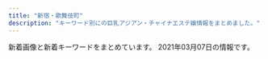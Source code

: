 ```yaml
---
title: "新宿・歌舞伎町"
description: "キーワード別にの巨乳アジアン・チャイナエステ嬢情報をまとめました。"
---
```


新着画像と新着キーワードをまとめています。
2021年03月07日の情報です。

<DmmAffiliateIns />
<KeywordTable
  shops={
    [
    {
        "img_links": [
            "http://sakura-relax.net/images/cg03.jpg",
            "http://sakura-relax.net/images/top-img02.png",
            "http://sakura-relax.net/images/top-img01.png",
            "http://sakura-relax.net/images/cg04.jpg",
            "http://sakura-relax.net/images/cg06.jpg",
            "http://sakura-relax.net/images/tel.png",
            "http://sakura-relax.net/link/menlog.jpg",
            "http://sakura-relax.net/images/cg07.jpg",
            "http://sakura-relax.net/images/qrc.png",
            "http://sakura-relax.net/images/kan.jpg"
        ],
        "keywords": {
            "85": 4,
            "87": 8,
            "86": 4,
            "C": 8,
            "E": 8
        },
        "station": "\u65b0\u5bbf\u4e09\u4e01\u76ee\u99c5E1\u51fa\u53e3",
        "url": "http://sakura-relax.net/",
        "name": "\u697d\u697d-\u30e9\u30af\u30e9\u30af-"
    },
    {
        "name": "\u7652\u3057\u306e\u5bbf",
        "station": "JR\u65b0\u5bbf\u99c5\u5357\u53e3",
        "keywords": {
            "C": 17
        },
        "img_links": [
            "http://aes-aroma.com/staff/ai/01.jpg",
            "http://aes-aroma.com/staff/koko/01.jpg",
            "http://aes-aroma.com/staff/yoko/01.jpg",
            "http://aes-aroma.com/img/ttl_tnew.png",
            "http://aes-aroma.com/staff/kaori/01.jpg",
            "http://aes-aroma.com/pic/head.png",
            "http://aes-aroma.com/staff/miki/01.jpg",
            "http://aes-aroma.com/staff/mimi/01.jpg",
            "http://aes-aroma.com/staff/haru/01.jpg",
            "http://aes-aroma.com/img/ttl_mobile.png",
            "http://aes-aroma.com/img/ttl_rec.png",
            "http://aes-aroma.com/i/files/homeimg.jpg",
            "http://aes-aroma.com/staff/nana/01.jpg",
            "http://aes-aroma.com/img/ttl_staff.png",
            "http://aes-aroma.com/staff/yoko/02.jpg",
            "http://aes-aroma.com/img/ttl_pickup.png"
        ],
        "url": "http://aes-aroma.com/"
    },
    {
        "img_links": [
            "http://fairy.este88.com/gals/risa1.jpg",
            "http://fairy.este88.com/images/r04.jpg",
            "http://fairy.este88.com/images/koyuki1.jpg",
            "http://fairy.este88.com/images/r02.jpg",
            "http://fairy.este88.com/images/ph1.jpg",
            "http://fairy.este88.com/img/mika1.jpg",
            "http://fairy.este88.com/img/momo1.jpg",
            "http://fairy.este88.com/img/koyuki1.jpg",
            "http://fairy.este88.com/images/kaori1.jpg",
            "http://fairy.este88.com/gals/nnana1.jpg",
            "http://fairy.este88.com/images/momo1.jpg",
            "http://fairy.este88.com/img/kaori1.jpg",
            "http://fairy.este88.com/images/mika1.jpg",
            "http://fairy.este88.com/gals/koko1.jpg",
            "http://fairy.este88.com/images/r01.jpg",
            "http://fairy.este88.com/img/kixyoko1.jpg",
            "http://fairy.este88.com/gals/sayuri1.jpg",
            "http://fairy.este88.com/images/kixyoko1.jpg"
        ],
        "url": "http://fairy.este88.com/",
        "name": "fairy\u30d5\u30a7\u30a2\u30ea\u30fc",
        "station": "\u897f\u6b66\u65b0\u5bbf\u99c5\u5317\u53e3",
        "keywords": {}
    },
    {
        "url": "http://sweety-est.tokyo/",
        "name": "sweet-\u30b9\u30a6\u30a3\u30fc\u30c8-",
        "keywords": {
            "87": 2,
            "86": 12,
            "E": 8,
            "D": 2
        },
        "station": "JR\u65b0\u5bbf\u99c5\u897f\u53e3",
        "img_links": [
            "http://sweety-est.tokyo/images/kan.jpg",
            "http://sweety-est.tokyo/images/m2.jpg",
            "http://sweety-est.tokyo/images/cg08.jpg",
            "http://sweety-est.tokyo/images/qr.jpg",
            "http://sweety-est.tokyo/images/a1.jpg",
            "http://sweety-est.tokyo/images/tit-sub2.jpg",
            "http://sweety-est.tokyo/images/a2.jpg",
            "http://sweety-est.tokyo/images/r4.jpg",
            "http://sweety-est.tokyo/images/r5.jpg",
            "http://sweety-est.tokyo/images/r6.jpg",
            "http://sweety-est.tokyo/images/kan1.jpg",
            "http://sweety-est.tokyo/images/b-online.png",
            "http://sweety-est.tokyo/images/m4.jpg",
            "http://sweety-est.tokyo/images/tit-sub1.jpg",
            "http://sweety-est.tokyo/images/slider-img002.jpg",
            "http://sweety-est.tokyo/images/tit-sub6.jpg",
            "http://sweety-est.tokyo/images/tit-sub3.jpg",
            "http://sweety-est.tokyo/images/cg07.jpg",
            "http://sweety-est.tokyo/images/tit-sub5.jpg",
            "http://sweety-est.tokyo/images/m3.jpg",
            "http://sweety-est.tokyo/link/menlog.jpg",
            "http://sweety-est.tokyo/images/a3.jpg",
            "http://sweety-est.tokyo/images/cg02.jpg",
            "http://sweety-est.tokyo/images/tit-sub4.jpg",
            "http://sweety-est.tokyo/images/a7.jpg",
            "http://sweety-est.tokyo/images/a8.jpg",
            "http://sweety-est.tokyo/images/b-tel.png",
            "http://sweety-est.tokyo/images/cg01.jpg",
            "http://sweety-est.tokyo/images/cg05.jpg",
            "http://sweety-est.tokyo/images/a5.jpg",
            "http://sweety-est.tokyo/images/a6.jpg",
            "http://sweety-est.tokyo/images/slider-img003.jpg",
            "http://sweety-est.tokyo/images/m1.jpg",
            "http://sweety-est.tokyo/images/cg03.jpg",
            "http://sweety-est.tokyo/images/cg011.jpg",
            "http://sweety-est.tokyo/images/sys.jpg",
            "http://sweety-est.tokyo/images/slider-img001.jpg",
            "http://sweety-est.tokyo/images/r3.jpg",
            "http://sweety-est.tokyo/images/r2.jpg",
            "http://sweety-est.tokyo/images/r1.jpg",
            "http://sweety-est.tokyo/images/a4.jpg",
            "http://sweety-est.tokyo/images/cg06.jpg"
        ]
    },
    {
        "name": "\u7fbd\u8863\uff5e\u306f\u3054\u308d\u3082\uff5e",
        "station": "JR\u65b0\u5bbf\u99c5\u6771\u53e3\u30fb\u6b4c\u821e\u4f0e\u753a",
        "img_links": [
            "https://static.wixstatic.com/media/1f1430_f4c9cbbcc36c44f1a8be8eb3138b0b46~mv2.jpg",
            "https://static.wixstatic.com/media/1f1430_d26df1a13af049c9a7afeac5e58c5323~mv2.jpg",
            "https://static.wixstatic.com/media/1f1430_27c850c6656448c68b705e2a69f8d3e0~mv2.png",
            "https://static.wixstatic.com/media/1f1430_e5113a1a86b8410db0438745823a2d2c~mv2.png",
            "https://static.wixstatic.com/media/1f1430_0ea86bd4429f44fa96f0a1277a1c2d6e~mv2.jpg",
            "https://static.wixstatic.com/media/1f1430_c12fa837f18643e8a167f283f823ecd9~mv2.jpg",
            "https://static.wixstatic.com/media/1f1430_d824a82ebc40424facf31978d80b293b~mv2.png",
            "https://static.wixstatic.com/media/1f1430_5b6db55133674387b978465361d1f5af~mv2.jpg",
            "https://static.wixstatic.com/media/1f1430_2511e8409a39492bab1eeffd58a5eb1f~mv2.jpg",
            "https://static.wixstatic.com/media/1f1430_d0a7ae614e0b423886aa6d1beca9a87a~mv2.jpg",
            "https://static.wixstatic.com/media/1f1430_4b2c5243bdbe40858057386a16dce231~mv2.png",
            "https://static.wixstatic.com/media/1f1430_704c1cfac22b4288a4aaa588c496ab40~mv2.jpg",
            "https://static.wixstatic.com/media/1f1430_184f66b9eb914c26b47be78d54152284~mv2.jpg",
            "https://static.wixstatic.com/media/1f1430_e11d2a49cf1a4130a10a3e09053a46fc~mv2.png",
            "https://static.wixstatic.com/media/1f1430_c48456140f404f1eb9a47dfd01d1d032~mv2.jpg",
            "https://static.wixstatic.com/media/1f1430_7ff5719c25b243d18c7fb6db890677f9~mv2.jpg",
            "https://static.wixstatic.com/media/1f1430_890ca68d29e04e7a8c96e4198a653ed3~mv2.jpg",
            "https://static.wixstatic.com/media/1f1430_8e7ae52f03b14e31be6ff7b1038f2896~mv2.jpg",
            "https://static.wixstatic.com/media/1f1430_f16ba939f42f47d688a43ba736f9d100~mv2.jpg",
            "https://static.wixstatic.com/media/1f1430_04f93cdec45f4c4e8d0fa69dc26b3e38~mv2.jpg",
            "https://static.wixstatic.com/media/1f1430_c572ee153c0c46e096e6301fe82e2f11~mv2.jpg",
            "https://static.wixstatic.com/media/1f1430_4ef445c14af547ffb085a4c73252e22c~mv2.jpg",
            "https://static.wixstatic.com/media/1f1430_b6622178bf9c45a68912520b4b2de175~mv2.png"
        ],
        "url": "https://www.hagoromo.tokyo/",
        "keywords": {}
    },
    {
        "keywords": {
            "F": 1
        },
        "url": "https://shinjuku-mensesthe.com/",
        "img_links": [
            "https://shinjuku-mensesthe.com/2019/12/15/sayuri-s2.jpg",
            "https://shinjuku-mensesthe.com/icon/facebook.png",
            "https://shinjuku-mensesthe.com/massage/2020/08/16/riri-s1.jpg",
            "https://shinjuku-mensesthe.com/icon/yelp.png",
            "https://shinjuku-mensesthe.com/menu/staff.png",
            "https://shinjuku-mensesthe.com/staff/yume-l1.jpg",
            "https://shinjuku-mensesthe.com/images/qrcode.png",
            "https://shinjuku-mensesthe.com/staff/shiori-s1.jpg",
            "https://shinjuku-mensesthe.com/staff/kana-l1.jpg",
            "https://shinjuku-mensesthe.com/staff/arisa-l1.jpg",
            "https://shinjuku-mensesthe.com/button/blog.png",
            "https://shinjuku-mensesthe.com/images/main-sp.jpg",
            "https://shinjuku-mensesthe.com/icon/twitter.png",
            "https://shinjuku-mensesthe.com/images/top1.jpg",
            "https://shinjuku-mensesthe.com/images/camp.png",
            "https://shinjuku-mensesthe.com/images/footer-r.png",
            "https://shinjuku-mensesthe.com/staff/seira-l1.jpg",
            "https://shinjuku-mensesthe.com/room/room-l1.jpg",
            "https://shinjuku-mensesthe.com/massage/2020/10/05/yuki-s1.jpg",
            "https://shinjuku-mensesthe.com/staff/kana-s1.jpg",
            "https://shinjuku-mensesthe.com/staff/yumi-s1.jpg",
            "https://shinjuku-mensesthe.com/images/footer-l.png",
            "https://shinjuku-mensesthe.com/images/clear.png",
            "https://shinjuku-mensesthe.com/massage/2020/07/31/ai-s2.jpg",
            "https://shinjuku-mensesthe.com/button/home.png",
            "https://shinjuku-mensesthe.com/staff/yume-s1.jpg",
            "https://shinjuku-mensesthe.com/2020/01/23/sakura-s1.jpg",
            "https://shinjuku-mensesthe.com/icon/line.png",
            "https://shinjuku-mensesthe.com/staff/yumi-l1.jpg",
            "https://shinjuku-mensesthe.com/images/top2.jpg",
            "https://shinjuku-mensesthe.com/menu/blog.png",
            "https://shinjuku-mensesthe.com/staff/seira-s1.jpg",
            "https://shinjuku-mensesthe.com/images/top3.jpg",
            "https://shinjuku-mensesthe.com/button/staff.png",
            "https://shinjuku-mensesthe.com/massage/2021/02/02/%E5%90%8D%E7%A7%B0%E6%9C%AA%E8%A8%AD%E5%AE%9A-2.jpg",
            "https://scdn.line-apps.com/n/line_add_friends/btn/ja.png",
            "https://shinjuku-mensesthe.com/room/room-l4.jpg",
            "https://shinjuku-mensesthe.com/massage/2020/10/21/risa-s1.jpg",
            "https://shinjuku-mensesthe.com/room/room-l3.jpg",
            "https://shinjuku-mensesthe.com/menu/home.png",
            "https://shinjuku-mensesthe.com/menu/info.png",
            "https://shinjuku-mensesthe.com/images/flower.png",
            "https://shinjuku-mensesthe.com/staff/arisa-s1.jpg",
            "https://shinjuku-mensesthe.com/link/mens-esthe.png",
            "https://shinjuku-mensesthe.com/2020/01/23/miki-s1.jpg",
            "https://shinjuku-mensesthe.com/images/main-top.jpg",
            "https://shinjuku-mensesthe.com/massage/2020/07/31/covit19.jpg",
            "https://shinjuku-mensesthe.com/images/main-small.jpg",
            "https://shinjuku-mensesthe.com/images/header3.png",
            "https://shinjuku-mensesthe.com/room/room-l2.jpg",
            "https://shinjuku-mensesthe.com/massage/2020/09/14/hana-s1.jpg"
        ],
        "station": "JR\u65b0\u5bbf\u99c5\u6771\u53e3",
        "name": "\u5915\u9727 \u3086\u3046\u304e\u308a"
    },
    {
        "img_links": [
            "http://pure-resort.tyo.cm/images/s_Room.png",
            "http://pure-resort.tyo.cm/images/s_Access.png",
            "http://pure-resort.tyo.cm/images/news_bj1.png",
            "http://pure-resort.tyo.cm/photos/sites/79/2019/11/2019110401242820.jpg",
            "http://pure-resort.tyo.cm/photos/sites/79/2019/10/2019100810264682.jpg",
            "http://pure-resort.tyo.cm/photos/sites/79/2019/03/2019032513361063.jpg",
            "http://pure-resort.tyo.cm/images/s_Recruit.png",
            "http://pure-resort.tyo.cm/photos/sites/79/2020/01/2020012408381891.jpg",
            "http://pure-resort.tyo.cm/images/s_twitter.png",
            "http://pure-resort.tyo.cm/photos/sites/79/2019/02/2019021613471797.jpg",
            "http://pure-resort.tyo.cm/images/line.png",
            "http://pure-resort.tyo.cm/photos/sites/79/2019/05/2019052114301665.jpg",
            "http://pure-resort.tyo.cm/photos/sites/79/2019/06/2019061515583771.jpg",
            "http://pure-resort.tyo.cm/images/s_news.png",
            "http://pure-resort.tyo.cm/images/top.png",
            "http://pure-resort.tyo.cm/images/s_info.png",
            "http://pure-resort.tyo.cm/photos/sites/79/2019/04/201904111031010.jpg",
            "http://pure-resort.tyo.cm/images/s_movie.png",
            "http://pure-resort.tyo.cm/photos/sites/79/2019/01/2019011014121443.jpg",
            "http://pure-resort.tyo.cm/photos/sites/79/2019/03/2019032513361044.jpg",
            "http://pure-resort.tyo.cm/images/line1.png",
            "http://pure-resort.tyo.cm/photos/sites/79/2018/12/2018120620510142.jpg",
            "http://pure-resort.tyo.cm/images/movie.jpg",
            "http://pure-resort.tyo.cm/images/s_Staff.png",
            "http://pure-resort.tyo.cm/images/s_face.png",
            "http://pure-resort.tyo.cm/photos/sites/79/2020/02/2020020804143839.jpg",
            "http://pure-resort.tyo.cm/photos/sites/79/2019/03/201903251336102.jpg",
            "http://pure-resort.tyo.cm/photos/sites/79/2018/12/2018120620533769.jpg",
            "http://pure-resort.tyo.cm/photos/sites/79/2019/02/2019021613425634.png",
            "http://pure-resort.tyo.cm/photos/sites/79/2018/12/2018120620515823.jpg",
            "http://pure-resort.tyo.cm/images/info_bj3.png",
            "http://pure-resort.tyo.cm/photos/sites/79/2018/12/2018120620512437.jpg",
            "http://pure-resort.tyo.cm/photos/sites/79/2019/06/2019060310424416.jpg",
            "http://pure-resort.tyo.cm/images/s_pick.png",
            "http://pure-resort.tyo.cm/photos/sites/79/2019/08/2019082910403098.jpg",
            "http://pure-resort.tyo.cm/photos/sites/79/2020/01/2020013001414859.jpg",
            "http://pure-resort.tyo.cm/images/pure.png",
            "http://pure-resort.tyo.cm/images/info_bj1.png",
            "http://pure-resort.tyo.cm/images/news_bj3.png",
            "http://pure-resort.tyo.cm/images/mobile.png",
            "http://pure-resort.tyo.cm/photos/sites/79/2019/03/2019032513361053.jpg"
        ],
        "name": "\u30d4\u30e5\u30a2\u30ea\u30be\u30fc\u30c8II",
        "keywords": {
            "C": 1,
            "94": 1,
            "85": 3,
            "84": 1,
            "E": 2,
            "92": 1,
            "96": 1,
            "D": 10,
            "88": 3,
            "89": 2,
            "90": 2,
            "86": 5,
            "98": 2,
            "F": 1
        },
        "station": "JR\u65b0\u5bbf\u99c5\u6771\u53e3",
        "url": "http://pure-resort.tyo.cm/"
    },
    {
        "station": "JR\u65b0\u5bbf\u99c5\u6771\u53e3",
        "img_links": [
            "http://hi-msg.com/koyuki/img/card.png",
            "http://hi-msg.com/koyuki/img/english-t1.png",
            "http://hi-msg.com/koyuki/img/card-english.png",
            "http://hi-msg.com/koyuki/img/english-t5.png",
            "http://hi-msg.com/koyuki/img/english-t4.png",
            "http://hi-msg.com/koyuki/img/p-3-1.jpg",
            "http://hi-msg.com/koyuki/img/head.png",
            "http://hi-msg.com/koyuki/img/p-8-1.jpg",
            "http://hi-msg.com/koyuki/img/t-1.png",
            "http://hi-msg.com/koyuki/img/english-t2.png",
            "http://hi-msg.com/koyuki/img/p-2-1.jpg",
            "http://hi-msg.com/koyuki/img/p-11.jpg",
            "http://hi-msg.com/koyuki/img/tit.png",
            "http://hi-msg.com/koyuki/img/p-4.jpg",
            "http://hi-msg.com/koyuki/img/english-t3.png",
            "http://hi-msg.com/koyuki/img/p-7.jpg",
            "http://hi-msg.com/koyuki/img/newstback.png",
            "http://hi-msg.com/koyuki/img/p-7-1.jpg",
            "http://hi-msg.com/koyuki/img/botton.png",
            "http://hi-msg.com/koyuki/img/kanban4.jpg",
            "http://hi-msg.com/koyuki/img/p-1.jpg",
            "http://hi-msg.com/koyuki/img/p-9.jpg",
            "http://hi-msg.com/koyuki/img/p-10.jpg",
            "http://hi-msg.com/koyuki/img/p-8.jpg",
            "http://hi-msg.com/koyuki/img/p-5.jpg",
            "http://hi-msg.com/koyuki/img/tel.png",
            "http://hi-msg.com/koyuki/img/p-6.jpg",
            "http://hi-msg.com/koyuki/img/p-0.jpg",
            "http://hi-msg.com/koyuki/img/kanban4s.jpg",
            "http://hi-msg.com/koyuki/img/p-6-1.jpg",
            "http://hi-msg.com/koyuki/img/re.png",
            "http://hi-msg.com/koyuki/img/p-4-1.jpg",
            "http://hi-msg.com/koyuki/img/p-2.jpg",
            "http://hi-msg.com/koyuki/img/t-2.png",
            "http://hi-msg.com/koyuki/img/english-t6.png",
            "http://hi-msg.com/koyuki/img/t-3.png",
            "http://hi-msg.com/koyuki/img/p-3.jpg"
        ],
        "url": "http://hi-msg.com/koyuki/",
        "keywords": {
            "C": 8
        },
        "name": "KOYUKI"
    },
    {
        "name": "Fairy Girl",
        "keywords": {},
        "img_links": [
            "http://fairy-girl.work/images/5.jpg",
            "http://fairy-girl.work/images/int1.jpg",
            "http://fairy-girl.work/img/rara1.jpg",
            "http://fairy-girl.work/img/rika1.jpg",
            "http://fairy-girl.work/img/misa1.jpg",
            "http://fairy-girl.work/images/ac2.jpg",
            "http://fairy-girl.work/staff/mari.jpg",
            "http://fairy-girl.work/images/line.png",
            "http://fairy-girl.work/images/3.jpg",
            "http://fairy-girl.work/images/tr.jpg",
            "http://fairy-girl.work/staff/hitomi.jpg",
            "http://fairy-girl.work/staff/rara.jpg",
            "http://fairy-girl.work/images/7.jpg",
            "http://fairy-girl.work/img/rina1.jpg",
            "http://fairy-girl.work/images/bana0404_4.png",
            "http://fairy-girl.work/staff/yuki.jpg",
            "http://fairy-girl.work/staff/misa.jpg",
            "http://fairy-girl.work/img/hitomi1.jpg",
            "http://fairy-girl.work/staff/kana.jpg",
            "http://fairy-girl.work/img/kana1.jpg",
            "http://fairy-girl.work/images/interior_t.jpg",
            "http://fairy-girl.work/images/sys1.jpg",
            "http://fairy-girl.work/staff/rina.jpg",
            "http://fairy-girl.work/staff/rika.jpg",
            "http://fairy-girl.work/images/int2.jpg",
            "http://fairy-girl.work/images/10.jpg",
            "http://fairy-girl.work/images/1.jpg",
            "http://fairy-girl.work/images/6.jpg",
            "http://fairy-girl.work/img/yuyu1.jpg",
            "http://fairy-girl.work/images/12.jpg",
            "http://fairy-girl.work/img/eri1.jpg",
            "http://fairy-girl.work/staff/kiki.jpg",
            "http://fairy-girl.work/images/11.jpg",
            "http://fairy-girl.work/img/kiki2.jpg",
            "http://fairy-girl.work/images/sys2.jpg",
            "http://fairy-girl.work/images/2.jpg",
            "http://fairy-girl.work/images/9.jpg",
            "http://fairy-girl.work/img/eri2.jpg",
            "http://fairy-girl.work/images/news.jpg",
            "http://fairy-girl.work/img/mari1.jpg",
            "http://fairy-girl.work/images/mobile.jpg",
            "http://fairy-girl.work/staff/eri.jpg",
            "http://fairy-girl.work/img/yuki1.jpg",
            "http://fairy-girl.work/staff/yuyu.jpg",
            "http://fairy-girl.work/images/ac1.jpg",
            "http://fairy-girl.work/images/8.jpg",
            "http://fairy-girl.work/images/staff_t.jpg",
            "http://fairy-girl.work/img/kiki1.jpg"
        ],
        "station": "JR\u65b0\u5bbf\u99c5\u897f\u53e3",
        "url": "http://fairy-girl.work/"
    },
    {
        "keywords": {
            "E": 1,
            "90": 2,
            "D": 8,
            "86": 2,
            "89": 1,
            "C": 1,
            "F": 1,
            "88": 4,
            "87": 2
        },
        "url": "http://clear-es.net/",
        "name": "CLEAR-\u30af\u30ea\u30a2-",
        "station": "\u897f\u6b66\u65b0\u5bbf\u99c5\u5317\u53e3",
        "img_links": [
            "http://clear-es.net/uploads/cec0ed392fe00d8e3ff867c0625809e6.jpg",
            "http://clear-es.net/images/index_05.jpg",
            "http://clear-es.net/images/index_11.jpg",
            "http://clear-es.net/images/girls_11.jpg",
            "http://clear-es.net/my_work/images/pic1.png",
            "http://clear-es.net/uploads/97eb17743f96fd7f0551aab0bedd5e6f.jpg",
            "http://clear-es.net/images/index_08.jpg",
            "http://clear-es.net/yamituki-n/uploads/images/yui01.jpg",
            "http://clear-es.net/uploads/22c8968348a9acc2dfc9ab0aecb09c27.jpg",
            "http://clear-es.net/uploads/e1133a4ba0f8c81f9d272f5793bda380.jpg",
            "http://clear-es.net/images/index_12.jpg",
            "http://clear-es.net/images/index_15.jpg",
            "http://clear-es.net/images/index_20.jpg",
            "http://clear-es.net/images/index_06.jpg",
            "http://clear-es.net/images/index_27.jpg",
            "http://clear-es.net/uploads/f426bd85a8f6a9eac87e55b2d44c4bd5.jpg",
            "http://clear-es.net/uploads/a62d7f24a5b9a4fd5aeef678eb24ef4b.jpg",
            "http://clear-es.net/images/index_14.jpg",
            "http://clear-es.net/yamituki-n/uploads/images/mika03s.jpg",
            "http://clear-es.net/uploads/10299154955d10c3b815a5638a35a934.jpg",
            "http://clear-es.net/images/index_02.jpg",
            "http://clear-es.net/images/index_10.jpg",
            "http://clear-es.net/images/koko_1.jpg",
            "http://clear-es.net/uploads/09bdd5637edec4bfa3d47a7e9874640b.jpg",
            "http://clear-es.net/images/index_19.jpg",
            "http://clear-es.net/uploads/2aa97908694153fb149943f0b8445352.jpg",
            "http://clear-es.net/images/index_03.jpg",
            "http://clear-es.net/uploads/c1f6d0346f5cb109ac62c21a58c7deff.jpg",
            "http://clear-es.net/images/index_25.jpg",
            "http://clear-es.net/images/index_07.jpg",
            "http://clear-es.net/images/index_26.jpg",
            "http://clear-es.net/images/index_28_01.jpg",
            "http://clear-es.net/images/service_11.jpg",
            "http://clear-es.net/yamituki-n/uploads/images/mmexport1576417470781.jpg",
            "http://clear-es.net/images/index_17.jpg",
            "http://clear-es.net/images/index_04.jpg",
            "http://clear-es.net/uploads/deba56537604611ac3b8da004b92d809.jpg",
            "http://clear-es.net/yamituki-n/uploads/images/juri01s.jpg",
            "http://clear-es.net/images/index_13.jpg",
            "http://clear-es.net/yamituki-n/uploads/images/rena02.jpg",
            "http://clear-es.net/images/gallery_11.jpg",
            "http://clear-es.net/images/index_01.jpg",
            "http://clear-es.net/images/index_24.jpg",
            "http://clear-es.net/images/girls_13.jpg",
            "http://clear-es.net/uploads/7553669390f1cc93427a4f6ad33b4668.jpg",
            "http://clear-es.net/images/index_09.jpg",
            "http://clear-es.net/images/index_21.jpg",
            "http://clear-es.net/images/girls_03.jpg",
            "http://clear-es.net/images/index_18.jpg",
            "http://clear-es.net/yamituki-n/uploads/images/rena01.jpg",
            "http://clear-es.net/images/index_23.jpg",
            "http://clear-es.net/images/index_28.jpg"
        ]
    },
    {
        "keywords": {
            "C": 8
        },
        "img_links": [
            "http://in-esthe.com/relair/img/head.png",
            "http://in-esthe.com/relair/img/botton.png",
            "http://in-esthe.com/relair/img/fla.png",
            "http://in-esthe.com/relair/img/fla1.png",
            "http://in-esthe.com/relair/img/english-t4.png",
            "http://in-esthe.com/relair/img/fla2.png",
            "http://in-esthe.com/relair/img/p-8.jpg",
            "http://in-esthe.com/relair/img/tel.png",
            "http://in-esthe.com/relair/img/card-english.png",
            "http://in-esthe.com/relair/img/newstback.png",
            "http://in-esthe.com/relair/img/kanban4.jpg",
            "http://in-esthe.com/relair/img/p-1.jpg",
            "http://in-esthe.com/relair/img/t-2.png",
            "http://in-esthe.com/relair/img/s-1.jpg",
            "http://in-esthe.com/relair/img/t-1.png",
            "http://in-esthe.com/relair/img/english-t5.png",
            "http://in-esthe.com/relair/img/english-t2.png",
            "http://in-esthe.com/relair/img/p-7.jpg",
            "http://in-esthe.com/relair/img/re.png",
            "http://in-esthe.com/relair/img/twitter.png",
            "http://in-esthe.com/relair/img/t-3.png",
            "http://in-esthe.com/relair/img/p-3.jpg",
            "http://in-esthe.com/relair/img/p-9.jpg",
            "http://in-esthe.com/relair/img/english-t6.png",
            "http://in-esthe.com/relair/img/p-1-1.jpg",
            "http://in-esthe.com/relair/img/english-t3.png",
            "http://in-esthe.com/relair/img/p-2.jpg",
            "http://in-esthe.com/relair/img/p-3-1.jpg",
            "http://in-esthe.com/relair/img/english-t1.png",
            "http://in-esthe.com/relair/img/p-0.jpg"
        ],
        "url": "http://in-esthe.com/relair/",
        "station": "\u65b0\u5bbf\u897f\u53e3\u99c5D5\u51fa\u53e3",
        "name": "RELAIR \uff5e\u30ea\u30ec\u30a2\uff5e"
    },
    {
        "img_links": [],
        "url": "https://gokujo.iest.info/",
        "name": "\u65b0\u5bbf\u6975\u4e0a\u30e1\u30f3\u30ba\u30a8\u30b9\u30c6",
        "station": "JR\u65b0\u5bbf\u99c5",
        "keywords": {}
    },
    {
        "name": "\u30c6\u30bb\u30e9-Tethera-",
        "keywords": {
            "D": 20,
            "E": 10
        },
        "url": "http://aroma-massage.red/",
        "img_links": [
            "http://aroma-massage.red/images/cg3.jpg",
            "http://aroma-massage.red/images/fbb.jpg",
            "http://aroma-massage.red/images/fbt.jpg",
            "http://aroma-massage.red/images/option.jpg",
            "http://aroma-massage.red/images/cg5.jpg",
            "http://aroma-massage.red/images/cg2.jpg",
            "http://aroma-massage.red/images/card.jpg",
            "http://aroma-massage.red/images/tm.png",
            "http://aroma-massage.red/images/qr.jpg",
            "http://aroma-massage.red/images/int.jpg",
            "http://aroma-massage.red/images/cg1.jpg",
            "http://aroma-massage.red/images/sta2.jpg",
            "http://aroma-massage.red/images/sta4.jpg",
            "http://aroma-massage.red/images/stal.jpg",
            "http://aroma-massage.red/images/cg6.jpg",
            "http://aroma-massage.red/images/creditcard.jpg",
            "http://aroma-massage.red/images/nft.jpg",
            "http://aroma-massage.red/images/acb.jpg",
            "http://aroma-massage.red/images/sta6.jpg",
            "http://aroma-massage.red/images/sta1.jpg",
            "http://aroma-massage.red/images/sta3.jpg",
            "http://aroma-massage.red/images/sta5.jpg",
            "http://aroma-massage.red/images/sysl.jpg",
            "http://aroma-massage.red/images/kan.jpg",
            "http://aroma-massage.red/images/toph.png",
            "http://aroma-massage.red/images/cg4.jpg"
        ],
        "station": "JR\u65b0\u5bbf\u99c5\u6771\u53e3"
    },
    {
        "station": "JR\u65b0\u5bbf\u99c5\u6771\u5357\u53e3",
        "name": "\u30b8\u30e5\u30ea\u30a2\u30f3",
        "url": "https://mens-esthe.xyz/",
        "img_links": [
            "https://mens-esthe.xyz/icon/yelp.png",
            "https://mens-esthe.xyz/staff/natsumi-s1.jpg",
            "https://mens-esthe.xyz/icon/line.png",
            "https://mens-esthe.xyz/room/room-l7.jpg",
            "https://mens-esthe.xyz/staff/rina-top.jpg",
            "https://mens-esthe.xyz/staff/natsumi-l1.jpg",
            "https://mens-esthe.xyz/staff/rina-s1.jpg",
            "https://mens-esthe.xyz/footer/footer-staff.png",
            "https://inage-mensesthe.com/icon/facebook.png",
            "https://mens-esthe.xyz/staff/kana-s1.jpg",
            "https://mens-esthe.xyz/staff/moe-s1.jpg",
            "https://inage-mensesthe.com/icon/yelp.png",
            "https://mens-esthe.xyz/images/qrcode.png",
            "https://mens-esthe.xyz/room/room-l6.jpg",
            "https://mens-esthe.xyz/staff/moe-l1.jpg",
            "https://mens-esthe.xyz/staff/nami-s1.jpg",
            "https://mens-esthe.xyz/room/room-l1.jpg",
            "https://mens-esthe.xyz/room/room-l3.jpg",
            "https://mens-esthe.xyz/staff/nami-l1.jpg",
            "https://mens-esthe.xyz/staff/miki-top.jpg",
            "https://mens-esthe.xyz/images/header3.png",
            "https://mens-esthe.xyz/images/esthe4.jpg",
            "https://mens-esthe.xyz/staff/moe-top.jpg",
            "https://inage-mensesthe.com/link/relaku_salon.jpg",
            "https://mens-esthe.xyz/staff/natsumi-top.jpg",
            "https://mens-esthe.xyz/staff/kana-top.jpg",
            "https://mens-esthe.xyz/images/main1.jpg",
            "https://mens-esthe.xyz/staff/kana-l1.jpg",
            "https://mens-esthe.xyz/images/esthe1.jpg",
            "https://mens-esthe.xyz/room/room-l2.jpg",
            "https://mens-esthe.xyz/room/room-l8.jpg",
            "https://mens-esthe.xyz/images/main-sp.jpg",
            "https://mens-esthe.xyz/icon/facebook.png",
            "https://mens-esthe.xyz/images/esthe2.jpg",
            "https://inage-mensesthe.com/icon/line.png",
            "https://mens-esthe.xyz/images/esthe3.jpg",
            "https://mens-esthe.xyz/images/clear.png",
            "https://mens-esthe.xyz/room/room-l4.jpg",
            "https://mens-esthe.xyz/icon/twitter.png",
            "https://mens-esthe.xyz/staff/rina-l1.jpg",
            "https://mens-esthe.xyz/room/room-l5.jpg",
            "https://mens-esthe.xyz/staff/nami-top.jpg",
            "https://mens-esthe.xyz/footer/footer-line.png",
            "https://mens-esthe.xyz/footer/footer-tel.png",
            "https://mens-esthe.xyz/staff/miki-s1.jpg",
            "https://inage-mensesthe.com/icon/twitter.png",
            "https://mens-esthe.xyz/staff/miki-l1.jpg"
        ],
        "keywords": {
            "85": 7,
            "86": 28,
            "88": 7,
            "D": 28
        }
    },
    {
        "station": "JR\u65b0\u5bbf\u99c5\u6771\u53e3\u30fb\u6b4c\u821e\u4f0e\u753a",
        "name": "\u30aa\u30fc\u30ed\u30e9",
        "url": "https://aurora.iest.info/",
        "img_links": [
            "https://aurora.iest.info/photos/sites/13/2021/02/202102272340470.jpeg",
            "https://aurora.iest.info/photos/sites/13/2021/02/2021022317062661.jpeg",
            "https://aurora.iest.info/photos/sites/13/2021/02/2021021022594740.jpeg",
            "https://aurora.iest.info/photos/sites/13/2021/02/2021022404211612-600x800.jpeg",
            "https://aurora.iest.info/images/head_tel.png",
            "https://aurora.iest.info/images/room1.jpg",
            "https://aurora.iest.info/photos/sites/13/2021/02/2021022019361522.jpeg",
            "https://aurora.iest.info/images/staff0.jpg",
            "https://aurora.iest.info/photos/sites/13/2020/12/2020122614271778.jpeg",
            "https://aurora.iest.info/photos/sites/13/2021/02/2021022307194651.jpeg",
            "https://aurora.iest.info/photos/sites/13/2020/10/2020100900362277.jpeg",
            "https://aurora.iest.info/images/info_sp.png",
            "https://aurora.iest.info/images/room4.jpg",
            "https://aurora.iest.info/photos/sites/13/2020/12/2020122614062046.jpeg",
            "https://aurora.iest.info/photos/sites/13/2021/01/2021011317502475.jpeg",
            "https://aurora.iest.info/photos/sites/13/2021/01/2021011713121341.jpeg",
            "https://aurora.iest.info/photos/sites/13/2021/02/2021020517033067.jpeg",
            "https://aurora.iest.info/photos/sites/13/2020/11/2020110420084826.jpeg",
            "https://aurora.iest.info/images/room3.jpg",
            "https://aurora.iest.info/images/room2.jpg",
            "https://aurora.iest.info/photos/sites/13/2020/10/2020101018384481.jpeg",
            "https://aurora.iest.info/photos/sites/13/2021/01/202101031920028.jpeg",
            "https://aurora.iest.info/images/side_mobile.jpg",
            "https://aurora.iest.info/photos/sites/13/2021/01/2021011317231918.jpeg",
            "https://aurora.iest.info/photos/sites/13/2020/11/2020111207401521.jpeg",
            "https://aurora.iest.info/photos/sites/13/2020/12/2020122614542669.jpeg",
            "https://aurora.iest.info/photos/sites/13/2021/02/202102272340470-600x802.jpeg"
        ],
        "keywords": {
            "86": 330,
            "84": 55,
            "\u4e73": 54,
            "\u5de8\u4e73": 36,
            "D": 128,
            "85": 458,
            "90": 55,
            "C": 330,
            "E": 183,
            "87": 55,
            "F": 73
        }
    },
    {
        "station": "JR\u65b0\u5bbf\u99c5\u897f\u53e3",
        "name": "\u6c17\u697d",
        "img_links": [
            "http://yurali.oks.bz/images/s1.jpg",
            "http://yurali.oks.bz/images/right.jpg",
            "http://yurali.oks.bz/photos/sites/48/2020/09/2020090809340917.jpg",
            "http://yurali.oks.bz/images/s4.jpg",
            "http://yurali.oks.bz/images/acc3.jpg",
            "http://yurali.oks.bz/photos/sites/48/2020/09/2020090809341490.jpg",
            "http://yurali.oks.bz/images/kanban.jpg",
            "http://yurali.oks.bz/images/room3.jpg",
            "http://yurali.oks.bz/photos/sites/48/2020/06/2020063002493351.jpg",
            "http://yurali.oks.bz/images/room2.jpg",
            "http://yurali.oks.bz/images/s_new.png",
            "http://yurali.oks.bz/images/acc4.jpg",
            "http://yurali.oks.bz/images/top.jpg",
            "http://yurali.oks.bz/images/s3.jpg",
            "http://yurali.oks.bz/images/mobile.jpg",
            "http://yurali.oks.bz/images/room4.jpg",
            "http://yurali.oks.bz/images/acc1.jpg",
            "http://yurali.oks.bz/photos/sites/48/2020/09/2020090809341126.jpg",
            "http://yurali.oks.bz/photos/sites/48/2020/09/2020090809341067.jpg",
            "http://yurali.oks.bz/images/content.jpg",
            "http://yurali.oks.bz/images/room1.jpg",
            "http://yurali.oks.bz/images/s2.jpg",
            "http://yurali.oks.bz/images/line.jpg",
            "http://yurali.oks.bz/images/acc2.jpg",
            "http://yurali.oks.bz/photos/sites/48/2020/09/202009080934129.jpg"
        ],
        "url": "http://yurali.oks.bz/",
        "keywords": {
            "87": 14,
            "D": 28,
            "E": 14,
            "85": 14,
            "86": 14
        }
    },
    {
        "keywords": {
            "C": 1
        },
        "name": "\u30af\u30ea\u30b9\u30bf\u30eb",
        "url": "http://crystal-est.net/",
        "img_links": [
            "http://crystal-est.net/uploads/crystal/2017/03/r2.jpg",
            "http://crystal-est.net/uploads/crystal/2017/02/ameba.jpg",
            "http://crystal-est.net/uploads/crystal/2020/12/img_6830.jpg",
            "http://crystal-est.net/uploads/crystal/2017/03/btn_top_03.png",
            "http://crystal-est.net/uploads/crystal/images/icon_flower.png",
            "http://crystal-est.net/uploads/crystal/2017/07/yuyu2.jpeg",
            "http://crystal-est.net/uploads/crystal/2018/07/wechatimg26.jpeg",
            "http://crystal-est.net/uploads/crystal/2018/07/wechatimg125.jpeg",
            "http://crystal-est.net/uploads/crystal/2017/03/subvisual_reserve.png",
            "http://crystal-est.net/uploads/crystal/images/subvisual_staff.png",
            "http://crystal-est.net/uploads/crystal/2018/08/wechatimg51.jpeg",
            "http://ruby-es.com/uploads/rubyes/2017/02/img_info_04.png",
            "http://ruby-es.com/uploads/rubyes/2017/02/img_info_02.png",
            "http://crystal-est.net/uploads/crystal/2017/03/bnr_side_042.png",
            "http://crystal-est.net/uploads/crystal/images/no-photo.jpg",
            "http://crystal-est.net/uploads/crystal/2017/03/subvisual_magazine1.png",
            "http://crystal-est.net/uploads/crystal/2017/03/treatment2.png",
            "http://crystal-est.net/uploads/crystal/2018/08/wechatimg49.jpeg",
            "http://crystal-est.net/uploads/crystal/2017/03/btn_top_01.png",
            "http://crystal-est.net/uploads/crystal/2018/07/wechatimg30.jpeg",
            "http://crystal-est.net/uploads/crystal/2017/03/r4.jpg",
            "http://crystal-est.net/uploads/crystal/2017/04/leftmovie.png",
            "http://ruby-es.com/uploads/rubyes/2017/02/img_info_06.png",
            "http://crystal-est.net/uploads/crystal/2017/03/bnr_side_032.png",
            "http://crystal-est.net/uploads/crystal/2018/05/webwxgetmsgimg.jpeg",
            "http://crystal-est.net/uploads/crystal/2018/05/mayu1.jpeg",
            "http://crystal-est.net/uploads/crystal/2017/03/btn_top_02.png",
            "http://crystal-est.net/uploads/crystal/2017/04/bnr_side_01.png",
            "http://ruby-es.com/uploads/rubyes/2017/02/img_info_03.png",
            "http://crystal-est.net/uploads/crystal/2017/03/subvisual_enquete1.png",
            "http://crystal-est.net/uploads/crystal/2017/02/wifi.jpg",
            "http://crystal-est.net/uploads/crystal/2017/03/subvisual_info.png",
            "http://crystal-est.net/uploads/crystal/2017/03/subvisual_link.png",
            "http://crystal-est.net/uploads/crystal/2018/07/wechatimg31.jpeg",
            "http://crystal-est.net/uploads/crystal/2018/07/wechatimg94.jpeg",
            "http://crystal-est.net/uploads/crystal/2017/04/line2.png",
            "http://crystal-est.net/uploads/crystal/2020/12/img_6902.jpg",
            "http://crystal-est.net/uploads/crystal/2017/03/r3.jpg",
            "http://crystal-est.net/uploads/crystal/2017/03/ruby6.png",
            "http://crystal-est.net/uploads/crystal/2017/03/subvisual_contact.png",
            "http://ruby-es.com/uploads/rubyes/2017/02/img_info_01.png",
            "http://crystal-est.net/uploads/crystal/images/xing.png",
            "http://crystal-est.net/uploads/crystal/2017/03/bnr_side_052.png",
            "http://crystal-est.net/uploads/crystal/2017/03/icon_flower.png",
            "http://crystal-est.net/uploads/crystal/2020/11/tel.jpg",
            "http://ruby-es.com/uploads/rubyes/2017/02/img_info_05.png",
            "http://crystal-est.net/uploads/crystal/2017/04/web.png",
            "http://crystal-est.net/uploads/crystal/2017/03/r1.jpg",
            "http://crystal-est.net/uploads/crystal/2017/03/subvisual_qa.png",
            "http://crystal-est.net/uploads/crystal/images/p01.png",
            "http://crystal-est.net/uploads/crystal/2017/03/bnr_side_credit1.png"
        ],
        "station": "JR\u65b0\u5bbf\u99c5\u6771\u53e3"
    }
]
}
/>
<DmmAffiliateScript />
